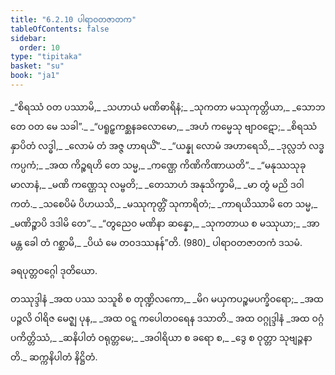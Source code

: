 ```yaml
---
title: "6.2.10 ပါရာဝတဇာတက"
tableOfContents: false
sidebar:
  order: 10
type: "tipitaka"
basket: "su"
book: "ja1"
---
```



<DynamicBreadcrumb />

<Division number="135" book="ja1" e="ch" v="22" p="153">

<Paragraph number="1473" type="verses" book="ja1">
_“စိရဿံ ဝတ ပဿာမိ,_  
_သဟာယံ မဏိဓာရိနံ;_  
_သုကတာ မဿုကုတ္တိယာ,_  
_သောဘတေ ဝတ မေ သခါ”._  

</Paragraph>

</Division>
<Division number="136" book="ja1" e="ch" v="22" p="154">

<Paragraph number="1474" type="verses" book="ja1">
_“ပရူဠှကစ္ဆနခလောမော,_  
_အဟံ ကမ္မေသု ဗျာဝဋော;_  
_စိရဿံ နှာပိတံ လဒ္ဓါ,_  
_လောမံ တံ အဇ္ဇ ဟာရယိံ”._  

</Paragraph>

</Division>
<Division number="137" book="ja1" e="ch" v="22" p="154">

<Paragraph number="1475" type="verses" book="ja1">
_“ယန္နု လောမံ အဟာရေသိ,_  
_ဒုလ္လဘံ လဒ္ဓ ကပ္ပကံ;_  
_အထ ကိဉ္စရဟိ တေ သမ္မ,_  
_ကဏ္ဌေ ကိဏိကိဏာယတိ”._  

</Paragraph>

</Division>
<Division number="138" book="ja1" e="ch" v="22" p="154">

<Paragraph number="1476" type="verses" book="ja1">
_“မနုဿသုခုမာလာနံ,_  
_မဏိ ကဏ္ဌေသု လမ္ဗတိ;_  
_တေသာဟံ အနုသိက္ခာမိ,_  
_မာ တွံ မညိ ဒဝါ ကတံ._  

</Paragraph>

</Division>
<Division number="139" book="ja1" e="ch" v="22" p="154">

<Paragraph number="1477" type="verses" book="ja1">
_သစေပိမံ ပိဟယသိ,_  
_မဿုကုတ္တိံ သုကာရိတံ;_  
_ကာရယိဿာမိ တေ သမ္မ,_  
_မဏိဉ္စာပိ ဒဒါမိ တေ”._  

</Paragraph>

</Division>
<Division number="140" book="ja1" e="ch" v="22" p="154">

<Paragraph number="1478" type="verses" book="ja1">
_“တွညေဝ မဏိနာ ဆန္နော,_  
_သုကတာယ စ မဿုယာ;_  
_အာမန္တ ခေါ တံ ဂစ္ဆာမိ,_  
_ပိယံ မေ တဝဒဿနန်”တိ. (980)_  


</Paragraph>
</Division>

<Paragraph number="1479" type="center" book="ja1">
ပါရာဝတဇာတကံ ဒသမံ.

  
ခရပုတ္တဝဂ္ဂေါ ဒုတိယော.



</Paragraph>

<Paragraph number="1480" type="center" book="ja1">
တဿုဒ္ဒါနံ


</Paragraph>

<Paragraph number="1481" type="verses" book="ja1">
_အထ ပဿ သသူစိ စ တုဏ္ဍိလကော,_  
_မိဂ မယှကပဉ္စမပက္ခိဝရော;_  
_အထ ပဉ္ဇလိ ဝါရိဇ မေဇ္ဈ ပုန,_  
_အထ ဝဋ္ဋ ကပေါတဝရေန ဒသာတိ._  


</Paragraph>

<Paragraph number="1482" type="center" book="ja1">
အထ ဝဂ္ဂုဒ္ဒါနံ


</Paragraph>

<Paragraph number="1483" type="verses" book="ja1">
_အထ ဝဂ္ဂံ ပကိတ္တိဿံ,_  
_ဆနိပါတံ ဝရုတ္တမေ;_  
_အဝါရိယာ စ ခရော စ,_  
_ဒွေ စ ဝုတ္တာ သုဗျဉ္ဇနာတိ._  


</Paragraph>

<Paragraph number="1484" type="center" book="ja1">
ဆက္ကနိပါတံ နိဋ္ဌိတံ.
</Paragraph>